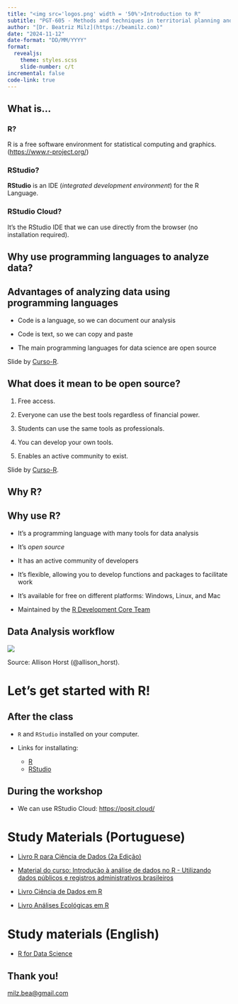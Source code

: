 ```yaml
---
title: "<img src='logos.png' width = '50%'>Introduction to R"
subtitle: "PGT-605 - Methods and techniques in territorial planning and management"
author: "[Dr. Beatriz Milz](https://beamilz.com)"
date: "2024-11-12"
date-format: "DD/MM/YYYY"
format: 
  revealjs:
    theme: styles.scss
    slide-number: c/t
incremental: false
code-link: true
---
```


## What is...

### R?

R is a free software environment for statistical computing and graphics. (<https://www.r-project.org/>)

### RStudio?

**RStudio** is an IDE (*integrated development environment*) for the R Language.

### RStudio Cloud?

It’s the RStudio IDE that we can use directly from the browser (no installation required).

## Why use programming languages to analyze data? {.middle .center}

## Advantages of analyzing data using programming languages

-   Code is a language, so we can document our analysis

-   Code is text, so we can copy and paste

-   The main programming languages for data science are open source

::: footer
Slide by [Curso-R](https://curso-r.com/).
:::


## What does it mean to be open source?

1.  Free access.

2.  Everyone can use the best tools regardless of financial power.

3.  Students can use the same tools as professionals.

4.  You can develop your own tools.

5.  Enables an active community to exist.

::: footer
Slide by [Curso-R](https://curso-r.com/).
:::


## Why R? {.middle .center}
## Why use R?

-   It’s a programming language with many tools for data analysis

-   It’s *open source*

-   It has an active community of developers

-   It’s flexible, allowing you to develop functions and packages to facilitate work

-   It’s available for free on different platforms: Windows, Linux, and Mac

-   Maintained by the [R Development Core Team](https://cran.r-project.org/)


## Data Analysis workflow

![](img/environmental-data-science-r4ds-general.png){fig-align="center"}

::: footer
Source: Allison Horst (@allison_horst).
:::

# Let’s get started with R!

## After the class

- `R` and `RStudio` installed on your computer.

- Links for installating:
  - [R](https://cran.r-project.org/)
  - [RStudio](https://posit.co/download/rstudio-desktop/)

## During the workshop

- We can use RStudio Cloud: <https://posit.cloud/>
    


# Study Materials (Portuguese)

-   [Livro R para Ciência de Dados (2a Edição)](https://cienciadedatos.github.io/pt-r4ds/)

-   [Material do curso: Introdução à análise de dados no R - Utilizando dados públicos e registros administrativos brasileiros](https://ipeadata-lab.github.io/curso_r_intro_202409/)

-   [Livro Ciência de Dados em R](https://livro.curso-r.com/)

-   [Livro Análises Ecológicas em R](https://analises-ecologicas.netlify.app/)

# Study materials (English)

- [R for Data Science](https://r4ds.hadley.nz/)

## Thank you! {.middle .center}

[<i class="fa fa-envelope"></i> milz.bea\@gmail.com](mailto:milz.bea@gmail.com) 


<!-- inicio font awesome -->

```{=html}
<script src="https://kit.fontawesome.com/1f72d6921a.js" crossorigin="anonymous"></script>
```
<!-- final font awesome -->
